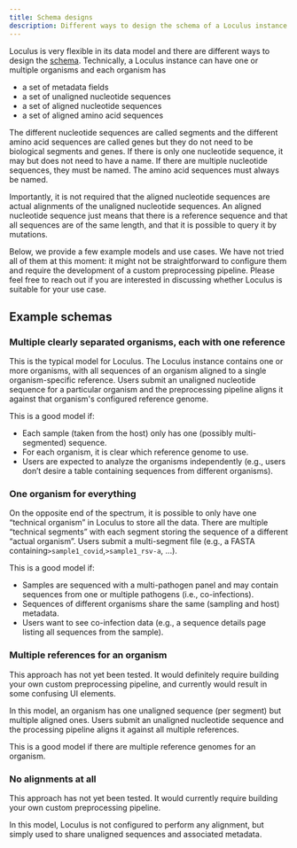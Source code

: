 ```yaml
---
title: Schema designs
description: Different ways to design the schema of a Loculus instance
---
```


Loculus is very flexible in its data model and there are different ways to design the [schema](../../introduction/glossary#schema). Technically, a Loculus instance can have one or multiple organisms and each organism has

-   a set of metadata fields
-   a set of unaligned nucleotide sequences
-   a set of aligned nucleotide sequences
-   a set of aligned amino acid sequences

The different nucleotide sequences are called segments and the different amino acid sequences are called genes but they do not need to be biological segments and genes. If there is only one nucleotide sequence, it may but does not need to have a name. If there are multiple nucleotide sequences, they must be named. The amino acid sequences must always be named.

Importantly, it is not required that the aligned nucleotide sequences are actual alignments of the unaligned nucleotide sequences. An aligned nucleotide sequence just means that there is a reference sequence and that all sequences are of the same length, and that it is possible to query it by mutations.

Below, we provide a few example models and use cases. We have not tried all of them at this moment: it might not be straightforward to configure them and require the development of a custom preprocessing pipeline. Please feel free to reach out if you are interested in discussing whether Loculus is suitable for your use case.

## Example schemas

### Multiple clearly separated organisms, each with one reference

This is the typical model for Loculus. The Loculus instance contains one or more organisms, with all sequences of an organism aligned to a single organism-specific reference. Users submit an unaligned nucleotide sequence for a particular organism and the preprocessing pipeline aligns it against that organism's configured reference genome.

This is a good model if:

-   Each sample (taken from the host) only has one (possibly multi-segmented) sequence.
-   For each organism, it is clear which reference genome to use.
-   Users are expected to analyze the organisms independently (e.g., users don’t desire a table containing sequences from different organisms).

### One organism for everything

On the opposite end of the spectrum, it is possible to only have one “technical organism” in Loculus to store all the data. There are multiple “technical segments” with each segment storing the sequence of a different “actual organism”. Users submit a multi-segment file (e.g., a FASTA containing`>sample1_covid`,`>sample1_rsv-a`, ...).

This is a good model if:

-   Samples are sequenced with a multi-pathogen panel and may contain sequences from one or multiple pathogens (i.e., co-infections).
-   Sequences of different organisms share the same (sampling and host) metadata.
-   Users want to see co-infection data (e.g., a sequence details page listing all sequences from the sample).

### Multiple references for an organism

<Aside type="caution" title="Warning">
 This approach has not yet been tested. It would definitely require building your own custom preprocessing pipeline, and currently would result in some confusing UI elements.
</Aside>


In this model, an organism has one unaligned sequence (per segment) but multiple aligned ones. Users submit an unaligned nucleotide sequence and the processing pipeline aligns it against all multiple references.

This is a good model if there are multiple reference genomes for an organism.

### No alignments at all

<Aside type="caution" title="Warning">
This approach has not yet been tested. It would currently require building your own custom preprocessing pipeline.
</Aside>

In this model, Loculus is not configured to perform any alignment, but simply used to share unaligned sequences and associated metadata. 
